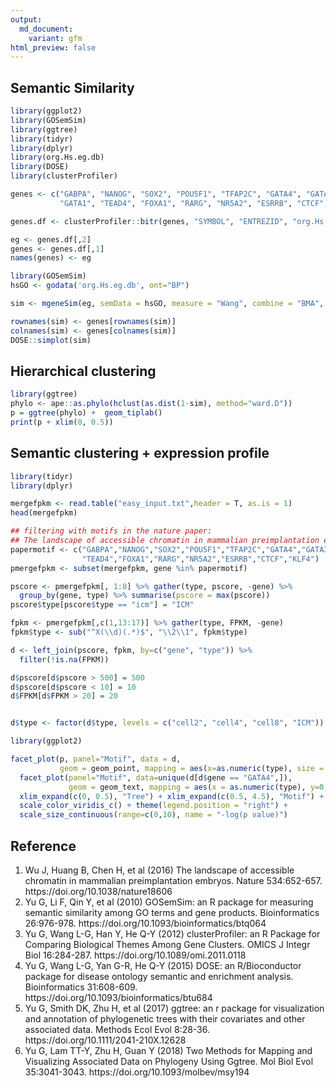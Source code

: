 ```yaml
---
output:
  md_document:
    variant: gfm
html_preview: false
---
```


## Semantic Similarity

```r
library(ggplot2)
library(GOSemSim)
library(ggtree)
library(tidyr)
library(dplyr)
library(org.Hs.eg.db)
library(DOSE)
library(clusterProfiler)
```


```r
genes <- c("GABPA", "NANOG", "SOX2", "POU5F1", "TFAP2C", "GATA4", "GATA3",
           "GATA1", "TEAD4", "FOXA1", "RARG", "NR5A2", "ESRRB", "CTCF", "KLF4")

genes.df <- clusterProfiler::bitr(genes, "SYMBOL", "ENTREZID", "org.Hs.eg.db")

eg <- genes.df[,2]
genes <- genes.df[,1]
names(genes) <- eg

library(GOSemSim)
hsGO <- godata('org.Hs.eg.db', ont="BP")

sim <- mgeneSim(eg, semData = hsGO, measure = "Wang", combine = "BMA", verbose=FALSE)

rownames(sim) <- genes[rownames(sim)]
colnames(sim) <- genes[colnames(sim)]
DOSE::simplot(sim)
```

## Hierarchical clustering

```r
library(ggtree)
phylo <- ape::as.phylo(hclust(as.dist(1-sim), method="ward.D"))
p = ggtree(phylo) +  geom_tiplab()
print(p + xlim(0, 0.5))
```

## Semantic clustering + expression profile

```r
library(tidyr)
library(dplyr)

mergefpkm <- read.table("easy_input.txt",header = T, as.is = 1)
head(mergefpkm)

## filtering with motifs in the nature paper:
## The landscape of accessible chromatin in mammalian preimplantation embryos
papermotif <- c("GABPA","NANOG","SOX2","POU5F1","TFAP2C","GATA4","GATA3","GATA1",
                "TEAD4","FOXA1","RARG","NR5A2","ESRRB","CTCF","KLF4")
pmergefpkm <- subset(mergefpkm, gene %in% papermotif)

pscore <- pmergefpkm[, 1:8] %>% gather(type, pscore, -gene) %>%
  group_by(gene, type) %>% summarise(pscore = max(pscore))
pscore$type[pscore$type == "icm"] = "ICM"

fpkm <- pmergefpkm[,c(1,13:17)] %>% gather(type, FPKM, -gene)
fpkm$type <- sub("^X(\\d)(.*)$", "\\2\\1", fpkm$type)

d <- left_join(pscore, fpkm, by=c("gene", "type")) %>%
  filter(!is.na(FPKM))

d$pscore[d$pscore > 500] = 500
d$pscore[d$pscore < 10] = 10
d$FPKM[d$FPKM > 20] = 20


d$type <- factor(d$type, levels = c("cell2", "cell4", "cell8", "ICM"))

library(ggplot2)

facet_plot(p, panel="Motif", data = d, 
           geom = geom_point, mapping = aes(x=as.numeric(type), size = pscore, color=FPKM)) %>%
  facet_plot(panel="Motif", data=unique(d[d$gene == "GATA4",]),
             geom = geom_text, mapping = aes(x = as.numeric(type), y=0, label=type)) + 
  xlim_expand(c(0, 0.5), "Tree") + xlim_expand(c(0.5, 4.5), "Motif") +
  scale_color_viridis_c() + theme(legend.position = "right") + 
  scale_size_continuous(range=c(0,10), name = "-log(p value)")
```


## Reference

1. Wu J, Huang B, Chen H, et al (2016) The landscape of accessible chromatin in mammalian preimplantation embryos. Nature 534:652-657. https://doi.org/10.1038/nature18606
2. Yu G, Li F, Qin Y, et al (2010) GOSemSim: an R package for measuring semantic similarity among GO terms and gene products. Bioinformatics 26:976-978. https://doi.org/10.1093/bioinformatics/btq064
3. Yu G, Wang L-G, Han Y, He Q-Y (2012) clusterProfiler: an R Package for Comparing Biological Themes Among Gene Clusters. OMICS J Integr Biol 16:284-287. https://doi.org/10.1089/omi.2011.0118
4. Yu G, Wang L-G, Yan G-R, He Q-Y (2015) DOSE: an R/Bioconductor package for disease ontology semantic and enrichment analysis. Bioinformatics 31:608-609. https://doi.org/10.1093/bioinformatics/btu684
5. Yu G, Smith DK, Zhu H, et al (2017) ggtree: an r package for visualization and annotation of phylogenetic trees with their covariates and other associated data. Methods Ecol Evol 8:28-36. https://doi.org/10.1111/2041-210X.12628
6. Yu G, Lam TT-Y, Zhu H, Guan Y (2018) Two Methods for Mapping and Visualizing Associated Data on Phylogeny Using Ggtree. Mol Biol Evol 35:3041-3043. https://doi.org/10.1093/molbev/msy194
